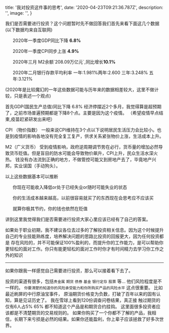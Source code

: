

  title: '我对投资这件事的思考',
  date: '2020-04-23T09:21:36.787Z',
  description: '',
  image: '',
}



我们是否需要进行投资？这个问题暂时先不做回答我们首先来看下面这几个数据(以下数据均来自互联网)


<ul>
    <p><Dot type='success'></Dot>2020年一季度GDP同比下降 <b>6.8%</b> </p>
    <p><Dot type='success'></Dot>2020年一季度CPI同步上涨 <b>4.9%</b></p>
    <p><Dot type='success'></Dot>2020年三月 M2余额`208.09万亿元`,同比增长<b>10.1%</b></p>
    <p><Dot type='success'></Dot>2020年二月银行存款平均利率 一年:1.981%两年:2.600 三年:3.248% 五年:3.121% </p>
</ul>




(2020年是比较魔幻的一年这些数据可能与历年来的数据相差较大，这里不做计较，只是表述一个观点)


首先GDP(国民生产总值)同比下降 6.8% 经济停摆近2个多月，我觉得算是超预期了，之前市场普遍预期都是下降8个点。主要是因为这个疫情。
（希望疫情早点结束,疫苗赶紧研发出来吧）


CPI （物价指数） 一般来说CPI维持在3个点以下说明居民生活压力会比较小。也是到疫情的影响各地没有完全复工复产，供求关系紧张物价上涨，生活成本上升。


M2（广义货币） 受到疫情影响，政府逆周期调节势在必行，货币量的增加必然导致货币贬值。但是盲目的防水可能会导致物价飙升，CPI上升，民众生活水深火热。
钱没有办法流到正确的地方，不做管控可能又到房地产去了，毕竟地产兴邦，实业误国（手动狗头）。


以上这些数据基本可以推断



<ul>
    <p><Dot type='success'></Dot>你现在可能收入降低or处于已经失业or随时可能失业的状态</p>
    <p><Dot type='success'></Dot>你的生活成本越来越高，以前很容易就买了的东西现在会思考应不应该买</p>
    <p><Dot type='success'></Dot>就算你极其节约，你的钱也依然在贬值</p>
</ul>


讲到这里我觉得我们是否需要进行投资大家心里应该已经有了自己的答案。


如果处于职业初期，我不建议各位去过多的了解投资相关信息。因为这个时候提升自己的专业技能熟练度，培养解决问题的思路比投资的回报更大，因为任何投资都是
存在风险的，并不可能保证100%盈利的，而提升你的工作能力，是可以帮助你更轻松的面对工作。你只有能更轻松的面对工作时你才有时间精力去学习你工作之外的知识



****


如果你跟我一样感觉自己需要进行投资，那么可以接着看下去了。

投资的渠道有很多，包括`贵金属` `期货` `债券` `基金` `银行定存` `股票` 等... 他们风险程度是不一样的。
`你要清楚的知道你的风险承受能力和你所购买产品的风险水平` 这点很重要。 比如最近刷屏的中行原油宝事件，
原油期货价格变为负数，打破了百年以来的固有认知，算是见证历史了。 我在雪球上看到120份调查问卷结果，真正接
触过期货的仅有6人占5%  65% 都不知道这个产品是和期货合约挂钩。  这里面很多投资者应该都是不清楚期货的交易规则的。
如果你购买了一个你都不了解的产品，我相信，长期下来亏损是必然的结果。如果你还能盈利，你上辈子应该拯救了好多次世界。












